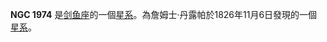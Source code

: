 {{expand|time=2013-03-23T04:55:51+00:00}}
{{NGCInfoBox|NGCID=NGC 1974|發現者=詹姆士·丹露帕|發現日期=1826年11月6日|其他編號=NGC 1991,ESO 85-SC89|曆元=J2000.0|赤經=5時28分0.4秒
|赤緯=-67°25'23"|星座=剑鱼座|星體=星系|星等=9|表面亮度=|藍等=}}

'''NGC 1974''' 是[[剑鱼座|剑鱼座]]的一個[[星系|星系]]。為詹姆士·丹露帕於1826年11月6日發現的一個[[星系|星系]]。

{{NGCReference|1974}}
{{Catalogs|NGC=1974}}
{{Galaxy-stub}}